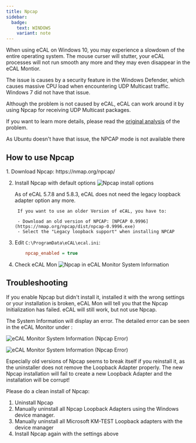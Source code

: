 ```yaml
---
title: Npcap
sidebar:
  badge:
    text: WINDOWS
    variant: note
---
```



When using eCAL on Windows 10, you may experience a slowdown of the entire operating system.
The mouse curser will stutter, your eCAL processes will not run smooth any more and they may even disappear in the eCAL Montior.

The issue is causes by a security feature in the Windows Defender, which causes massive CPU load when encountering UDP Multicast traffic.
Windows 7 did not have that issue.

Although the problem is not caused by eCAL, eCAL can work around it by using Npcap for receiving UDP Multicast packages. 

If you want to learn more details, please read the [original analysis](TODO-LINK) of the problem.

<Aside>
   As Ubuntu doesn't have that issue, the NPCAP mode is not available there
</Aside>

## How to use Npcap

<Steps>
1. Download Npcap: https://nmap.org/npcap/

2. Install Npcap with default options
    ![Npcap install options](../../../../assets/npcap_install.png)
    <Aside>
        As of eCAL 5.7.8 and 5.8.3, eCAL does not need the legacy loopback adapter option any more.

        If you want to use an older Version of eCAL, you have to:
      
        - Download an old version of NPCAP: [NPCAP 0.9996](https://nmap.org/npcap/dist/npcap-0.9996.exe)
        - Select the "Legacy loopback support" when installing NPCAP
    </Aside>
      

3. Edit `C:\ProgramData\eCAL\ecal.ini`:
    ```ini   
        npcap_enabled = true
    ```    

4. Check eCAL Mon
    ![Npcap in eCAL Monitor System Information](../../../../assets/npcap_ecal_mon.svg)
</Steps>

## Troubleshooting

If you enable Npcap but didn't install it, installed it with the wrong settings or your installation is broken, eCAL Mon will tell you that the Npcap Initialization has failed.
eCAL will still work, but not use Npcap.

The System Information will display an error.
The detailed error can be seen in the eCAL Monitor under <Badge text="View / Npcap Status" variant="note" size="medium" />:

![eCAL Monitor System Information (Npcap Error)](../../../../assets/npcap_error_systeminformation.png)

![eCAL Monitor System Information (Npcap Error)](../../../../assets/npcap_error_npcapstatus.png)

Especially old versions of Npcap seems to break itself if you reinstall it, as the uninstaller does not remove the Loopback Adapter properly.
The new Npcap installation will fail to create a new Loopback Adapter and the installation will be corrupt!

Please do a clean install of Npcap:

1. Uninstall Npcap
2. Manually uninstall all Npcap Loopback Adapters using the Windows device manager.
3. Manually uninstall all Microsoft KM-TEST Loopback adapters with the device manager
4. Install Npcap again with the settings above
